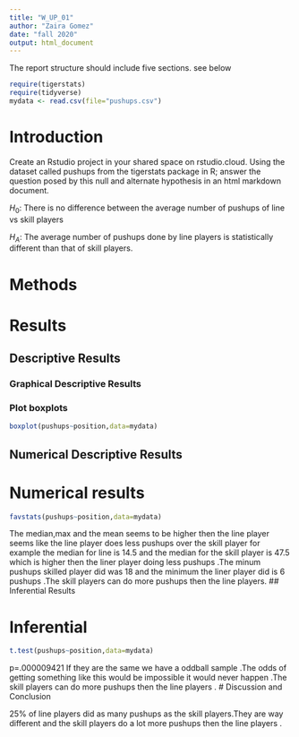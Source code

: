 ```yaml
---
title: "W_UP_01"
author: "Zaira Gomez"
date: "fall 2020"
output: html_document
---
```




The report structure should include five sections.  see below



```r
require(tigerstats)
require(tidyverse)
mydata <- read.csv(file="pushups.csv")
```

# Introduction

<!--In this section you explain what you are trying to show. Where did the data come from? What is the research or other question you are trying to answer?!-->

Create an Rstudio project in your shared space on rstudio.cloud.  Using the dataset called pushups from the tigerstats package in R; answer the question posed by this null and alternate hypothesis in an html markdown document.

$H_0$: There is no difference between the average number of pushups of line vs skill players

$H_A$: The average number of pushups done by line players is statistically different than that of skill players.

# Methods

<!--Decide on your methods: use "variable analysis" or other appropriate descriptors. Make sure to choose at least one graphical method and at least one numerical method.!-->

# Results

<!--Divide this section into two sub-sections: One for your descriptive results and one for your inferential results.!-->

## Descriptive Results

### Graphical Descriptive Results

<!--Graphical results here. Make sure to show your code. Provide appropriate labels for axes, giving units if possible, and provide a good title for the graph, too. Use the graphical results to describe the patterns if any that exist in the data as focused toward the research question!-->
### Plot boxplots


```r


boxplot(pushups~position,data=mydata)
```

## Numerical Descriptive Results


# Numerical results



```r
favstats(pushups~position,data=mydata)
```

<!--Numerical results go here. Use the numerical results to describe the patterns if any that exist in the data as focused toward the research question!-->
The median,max and the mean seems to be higher then the line player seems like the line  player does less pushups over the skill player for example the median for line is 14.5 and the median for the skill player is 47.5 which is higher then the liner player doing less pushups .The minum pushups skilled player did was 18 and the minimum the liner player did is 6 pushups .The skill players can do more pushups then the line players.
## Inferential Results

<!--State hypothesis clearly. Make sure your discussion of the
inferential test covers all the aspects that the test output produces, such as test statistic, p-value etc. Make a decision about the null hypothesis, explain the assumptions on which the selected test/procedure was based, and why the chosen procedure satisfys the assumptions and is appropriate to answer the research question!-->

# Inferential  
  
```r
t.test(pushups~position,data=mydata)
```
p=.000009421
If they are the same we have a oddball sample .The odds of getting something like this would be impossible it would never happen .The skill players can do more pushups then the line players .
# Discussion and Conclusion

<!--Discussion and conclusion here. If you found a relationship be sure to consider whether the relationship occurs because one of the variavbles causes the other, or whether they perhasps are related for some other reason. Watch the chapter 6 videos from the GeorgeTown videos collection.!-->
25% of line  players did as many pushups as the skill players.They are way different and the skill players do a lot more pushups then the line  players .
